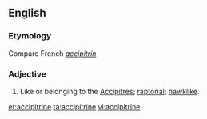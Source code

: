 ==English==

===Etymology===
Compare French ''[[accipitrin]]''

===Adjective===
{{infl|en|adjective}}

# {{zoology}} Like or belonging to the [[accipitres|Accipitres]]; [[raptorial]]; [[hawklike]].

[[et:accipitrine]]
[[ta:accipitrine]]
[[vi:accipitrine]]
